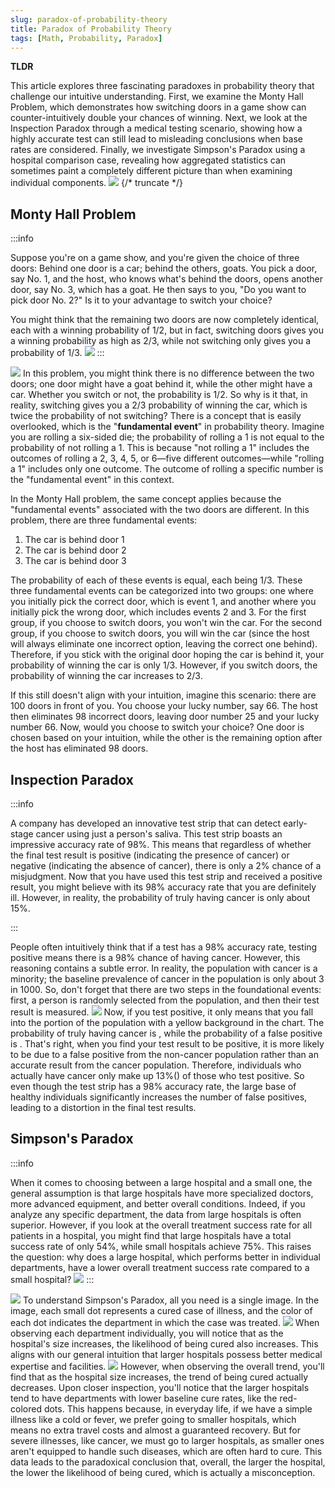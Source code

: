 ```yaml
---
slug: paradox-of-probability-theory
title: Paradox of Probability Theory
tags: [Math, Probability, Paradox]
---
```



**TLDR**

This article explores three fascinating paradoxes in probability theory that challenge our intuitive understanding. First, we examine the Monty Hall Problem, which demonstrates how switching doors in a game show can counter-intuitively double your chances of winning. Next, we look at the Inspection Paradox through a medical testing scenario, showing how a highly accurate test can still lead to misleading conclusions when base rates are considered. Finally, we investigate Simpson's Paradox using a hospital comparison case, revealing how aggregated statistics can sometimes paint a completely different picture than when examining individual components.
![](https://kitee-1301346990.cos.ap-nanjing.myqcloud.com/Obsidian/202411220603594.png?imageSlim)
{/* truncate */}

## Monty Hall Problem

:::info

Suppose you're on a game show, and you're given the choice of three doors: Behind one door is a car; behind the others, goats. You pick a door, say No. 1, and the host, who knows what's behind the doors, opens another door, say No. 3, which has a goat. He then says to you, "Do you want to pick door No. 2?" Is it to your advantage to switch your choice?

You might think that the remaining two doors are now completely identical, each with a winning probability of 1/2, but in fact, switching doors gives you a winning probability as high as 2/3, while not switching only gives you a probability of 1/3.
![](https://kitee-1301346990.cos.ap-nanjing.myqcloud.com/Obsidian/202411220603594.png?imageSlim)
:::

![](https://kitee-1301346990.cos.ap-nanjing.myqcloud.com/Obsidian/202411220644164.png?imageSlim)
In this problem, you might think there is no difference between the two doors; one door might have a goat behind it, while the other might have a car. Whether you switch or not, the probability is 1/2. So why is it that, in reality, switching gives you a 2/3 probability of winning the car, which is twice the probability of not switching? There is a concept that is easily overlooked, which is the "**fundamental event**" in probability theory. Imagine you are rolling a six-sided die; the probability of rolling a 1 is not equal to the probability of not rolling a 1. This is because "not rolling a 1" includes the outcomes of rolling a 2, 3, 4, 5, or 6—five different outcomes—while "rolling a 1" includes only one outcome. The outcome of rolling a specific number is the "fundamental event" in this context.

In the Monty Hall problem, the same concept applies because the "fundamental events" associated with the two doors are different. In this problem, there are three fundamental events:

1. The car is behind door 1
2. The car is behind door 2
3. The car is behind door 3

The probability of each of these events is equal, each being 1/3. These three fundamental events can be categorized into two groups: one where you initially pick the correct door, which is event 1, and another where you initially pick the wrong door, which includes events 2 and 3. For the first group, if you choose to switch doors, you won't win the car. For the second group, if you choose to switch doors, you will win the car (since the host will always eliminate one incorrect option, leaving the correct one behind). Therefore, if you stick with the original door hoping the car is behind it, your probability of winning the car is only 1/3. However, if you switch doors, the probability of winning the car increases to 2/3.

If this still doesn't align with your intuition, imagine this scenario: there are 100 doors in front of you. You choose your lucky number, say 66. The host then eliminates 98 incorrect doors, leaving door number 25 and your lucky number 66. Now, would you choose to switch your choice? One door is chosen based on your intuition, while the other is the remaining option after the host has eliminated 98 doors.

## Inspection Paradox

:::info

A company has developed an innovative test strip that can detect early-stage cancer using just a person's saliva. This test strip boasts an impressive accuracy rate of 98%. This means that regardless of whether the final test result is positive (indicating the presence of cancer) or negative (indicating the absence of cancer), there is only a 2% chance of a misjudgment. Now that you have used this test strip and received a positive result, you might believe with its 98% accuracy rate that you are definitely ill. However, in reality, the probability of truly having cancer is only about 15%.

:::

People often intuitively think that if a test has a 98% accuracy rate, testing positive means there is a 98% chance of having cancer. However, this reasoning contains a subtle error. In reality, the population with cancer is a minority; the baseline prevalence of cancer in the population is only about 3 in 1000. So, don't forget that there are two steps in the foundational events: first, a person is randomly selected from the population, and then their test result is measured.
![](https://kitee-1301346990.cos.ap-nanjing.myqcloud.com/Obsidian/202411220735064.png?imageSlim)
Now, if you test positive, it only means that you fall into the portion of the population with a yellow background in the chart. The probability of truly having cancer is <InlineMath math="\frac{3}{1000} * \frac{98}{100} \approx \frac{2.94}{1000}" />, while the probability of a false positive is <InlineMath math="\frac{997}{1000} * \frac{2}{100} \approx \frac{19.94}{1000}" />. That's right, when you find your test result to be positive, it is more likely to be due to a false positive from the non-cancer population rather than an accurate result from the cancer population. Therefore, individuals who actually have cancer only make up 13%(<InlineMath math="\frac{2.94}{2.94 + 19.94} \approx 13\%" />) of those who test positive. So even though the test strip has a 98% accuracy rate, the large base of healthy individuals significantly increases the number of false positives, leading to a distortion in the final test results.

## Simpson's Paradox

:::info

When it comes to choosing between a large hospital and a small one, the general assumption is that large hospitals have more specialized doctors, more advanced equipment, and better overall conditions. Indeed, if you analyze any specific department, the data from large hospitals is often superior. However, if you look at the overall treatment success rate for all patients in a hospital, you might find that large hospitals have a total success rate of only 54%, while small hospitals achieve 75%. This raises the question: why does a large hospital, which performs better in individual departments, have a lower overall treatment success rate compared to a small hospital?
![](https://kitee-1301346990.cos.ap-nanjing.myqcloud.com/Obsidian/202411220636820.png?imageSlim)
:::

![](https://kitee-1301346990.cos.ap-nanjing.myqcloud.com/Obsidian/202411220809291.png?imageSlim)
To understand Simpson's Paradox, all you need is a single image. In the image, each small dot represents a cured case of illness, and the color of each dot indicates the department in which the case was treated.
![](https://kitee-1301346990.cos.ap-nanjing.myqcloud.com/Obsidian/202411220811026.png?imageSlim)
When observing each department individually, you will notice that as the hospital's size increases, the likelihood of being cured also increases. This aligns with our general intuition that larger hospitals possess better medical expertise and facilities.
![](https://kitee-1301346990.cos.ap-nanjing.myqcloud.com/Obsidian/202411220813032.png?imageSlim)
However, when observing the overall trend, you'll find that as the hospital size increases, the trend of being cured actually decreases. Upon closer inspection, you'll notice that the larger hospitals tend to have departments with lower baseline cure rates, like the red-colored dots. This happens because, in everyday life, if we have a simple illness like a cold or fever, we prefer going to smaller hospitals, which means no extra travel costs and almost a guaranteed recovery. But for severe illnesses, like cancer, we must go to larger hospitals, as smaller ones aren't equipped to handle such diseases, which are often hard to cure. This data leads to the paradoxical conclusion that, overall, the larger the hospital, the lower the likelihood of being cured, which is actually a misconception.

